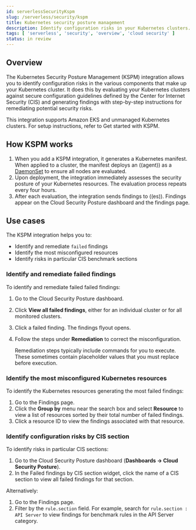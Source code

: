 ```yaml
---
id: serverlessSecurityKspm
slug: /serverless/security/kspm
title: Kubernetes security posture management
description: Identify configuration risks in your Kubernetes clusters.
tags: [ 'serverless', 'security', 'overview', 'cloud security' ]
status: in review
---
```


<DocBadge template="technical preview" />
<div id="kspm"></div>

<div id="kspm-overview"></div>

## Overview
The Kubernetes Security Posture Management (KSPM) integration allows you to identify configuration risks in the various components that make up your Kubernetes cluster.
It does this by evaluating your Kubernetes clusters against secure configuration guidelines defined by the Center for Internet Security (CIS) and generating findings with step-by-step instructions for remediating potential security risks.

This integration supports Amazon EKS and unmanaged Kubernetes clusters. For setup instructions, refer to <DocLink id="serverlessSecurityGetStartedWithKspm">Get started with KSPM</DocLink>.

<div id="kspm-how-kspm-works"></div>

## How KSPM works
1. When you add a KSPM integration, it generates a Kubernetes manifest. When applied to a cluster, the manifest deploys an ((agent)) as a [DaemonSet](https://kubernetes.io/docs/concepts/workloads/controllers/daemonset) to ensure all nodes are evaluated.
1. Upon deployment, the integration immediately assesses the security posture of your Kubernetes resources. The evaluation process repeats every four hours.
1. After each evaluation, the integration sends findings to ((es)). Findings appear on the <DocLink id="serverlessSecurityCloudPostureDashboardDash">Cloud Security Posture dashboard</DocLink> and the <DocLink id="serverlessSecurityCspmFindingsPage">findings</DocLink> page.

<div id="kspm-use-cases"></div>

## Use cases

The KSPM integration helps you to:

* Identify and remediate `failed` findings
* Identify the most misconfigured resources
* Identify risks in particular CIS benchmark sections

<div id="kspm-remediate-failed-findings"></div>

### Identify and remediate failed findings

To identify and remediate failed failed findings:

1. Go to the <DocLink id="serverlessSecurityCloudPostureDashboardDash">Cloud Security Posture dashboard</DocLink>.
1. Click **View all failed findings**, either for an individual cluster or for all monitored clusters.
1. Click a failed finding. The findings flyout opens.
1. Follow the steps under **Remediation** to correct the misconfiguration.

    <DocCallOut title="Note">
    Remediation steps typically include commands for you to execute. These sometimes contain placeholder values that you must replace before execution.
    </DocCallOut>

<div id="kspm-identify-misconfigured-resources"></div>

### Identify the most misconfigured Kubernetes resources

To identify the Kubernetes resources generating the most failed findings:

1. Go to the <DocLink id="serverlessSecurityCspmFindingsPage">Findings</DocLink> page.
1. Click the **Group by** menu near the search box and select **Resource** to view a list of resources sorted by their total number of failed findings.
1. Click a resource ID to view the findings associated with that resource.

<div id="kspm-identify-config-risks-by-section"></div>

### Identify configuration risks by CIS section

To identify risks in particular CIS sections:

1. Go to the <DocLink id="serverlessSecurityCloudPostureDashboardDash">Cloud Security Posture dashboard</DocLink> (**Dashboards -> Cloud Security Posture**).
1. In the Failed findings by CIS section widget, click the name of a CIS section to view all failed findings for that section.

Alternatively:

1. Go to the Findings page.
1. Filter by the `rule.section` field. For example, search for `rule.section : API Server` to view findings for benchmark rules in the API Server category.


